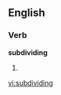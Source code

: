 ==English==

===Verb===
'''subdividing'''

# {{third-person singular of|[[subdivide]]}}

[[vi:subdividing]]